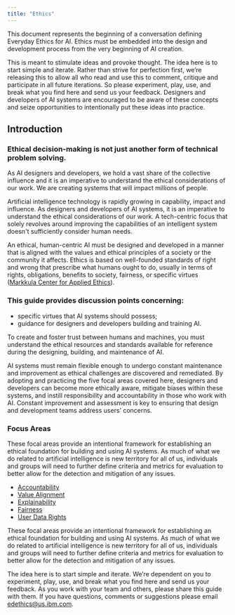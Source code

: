 ```yaml
---
title: "Ethics"
---
```



<PageDescription>

  This document represents the beginning of a conversation defining Everyday Ethics for AI. Ethics must be embedded into the design and development process from the very beginning of AI creation.

  This is meant to stimulate ideas and provoke thought. The idea here is to start simple and iterate. Rather than strive for perfection first, we’re releasing this to allow all who read and use this to comment, critique and participate in all future iterations. So please experiment, play, use, and break what you find here and send us your feedback. Designers and developers of AI systems are encouraged to be aware of these concepts and seize opportunities to intentionally put these ideas into practice.

</PageDescription>

<Row className="resource-card-group">
<Column noGutterSm={true} colSm={2} colMd={2} colMd={3} colLg={4}>
<ResourceCard
  href={'ibm.com'}
  subTitle={'Subtitle'}
  title={'Title'} />
</Column>
<Column noGutterSm={true} colSm={2} colMd={2} colMd={3} colLg={4}>
<ResourceCard
  href={'ibm.com'}
  subTitle={'Subtitle'}
  title={'Title'} />
</Column>
</Row>


## Introduction

### Ethical decision-making is not just another form of technical problem solving.
As AI designers and developers, we hold a vast share of the collective influence and it is an imperative to understand the ethical considerations of our work. We are creating systems that will impact millions of people.

Artificial intelligence technology is rapidly growing in capability, impact and influence. As designers and developers of AI systems, it is an imperative to understand the ethical considerations of our work. A tech-centric focus that solely revolves around improving the capabilities of an intelligent system doesn't sufficiently consider human needs.

An ethical, human-centric AI must be designed and developed in a manner that is aligned with the values and ethical principles of a society or the community it affects. Ethics is based on well-founded standards of right and wrong that prescribe what humans ought to do, usually in terms of rights, obligations, benefits to society, fairness, or specific virtues ([Markkula Center for Applied Ethics](https://www.scu.edu/ethics/ethics-resources/ethical-decision-making/what-is-ethics/)).

### This guide provides discussion points concerning:
 - specific virtues that AI systems should possess;
 - guidance for designers and developers building and training AI.

To create and foster trust between humans and machines, you must understand the ethical resources and standards available for reference during the designing, building, and maintenance of AI.

AI systems must remain flexible enough to undergo constant maintenance and improvement as ethical challenges are discovered and remediated. By adopting and practicing the five focal areas covered here, designers and developers can become more ethically aware, mitigate biases within these systems, and instill responsibility and accountability in those who work with AI. Constant improvement and assessment is key to ensuring that design and development teams address users’ concerns.

### Focus Areas

These focal areas provide an intentional framework for establishing an ethical foundation for building and using AI systems. As much of what we do related to artificial intelligence is new territory for all of us, individuals and groups will need to further define criteria and metrics for evaluation to better allow for the detection and mitigation of any issues.

- [Accountability](/accountability)
- [Value Alignment](/value-alignment)
- [Explainability](/explainability)
- [Fairness](/fairness)
- [User Data Rights](/user-data-rights)

These focal areas provide an intentional framework for establishing an ethical foundation for building and using AI systems. As much of what we do related to artificial intelligence is new territory for all of us, individuals and groups will need to further define criteria and metrics for evaluation to better allow for the detection and mitigation of any issues.

The idea here is to start simple and iterate. We’re dependent on you to experiment, play, use, and break what you find here and send us your feedback. As you work with your team and others, please share this guide with them. If you have questions, comments or suggestions please email <edethics@us.ibm.com>.
